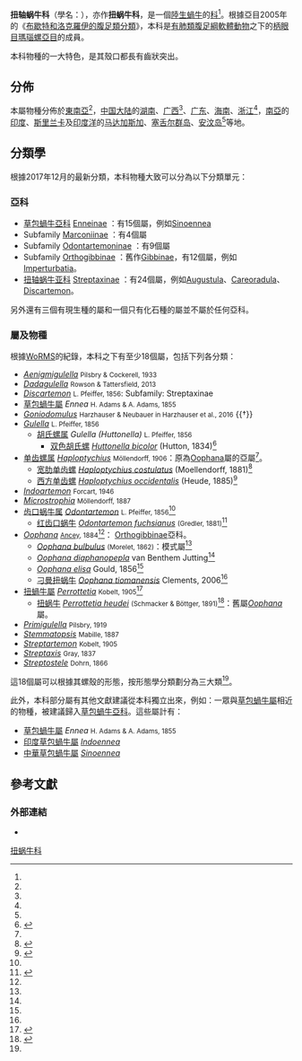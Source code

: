 {{Automatic taxobox
 | taxon = Streptaxidae
| image = Gonospira uvula Reunion 0408.jpg
| image_caption = ''[[Gonospira_uvula|Gonospira uvula]]''
 | authority = Gray, 1860
}}

'''扭轴蜗牛科'''（學名：{{lang|la|Streptaxidae}}），亦作'''扭蜗牛科'''，是一個[[陸生蝸牛|陸生蝸牛]]的[[科_(生物)|科]]<ref name="Lai 2005" />。根據亞目2005年的《[[布歇特和洛克羅伊的腹足類分類_(2005年)|布歇特和洛克羅伊的腹足類分類]]》，本科是[[有肺類|有肺類]][[腹足綱|腹足綱]][[軟體動物|軟體動物]]之下的[[柄眼目|柄眼目]]{{r|Bouchet 2005|Sutcharit 2010}}[[瑪瑙螺亞目|瑪瑙螺亞目]]的成員{{r|Bouchet 2017}}。

本科物種的一大特色，是其殼口都長有齒狀突出。

==分佈==
本屬物種分佈於[[東南亞|東南亞]]<ref name="Sutcharit 2010"/>，[[中国大陆|中国大陆]]的[[湖南|湖南]]、[[广西|广西]]<ref name='id11133'/>、[[广东|广东]]、[[海南|海南]]、[[浙江|浙江]]<ref name='id11136'/>，[[南亞|南亞]]的[[印度|印度]]、[[斯里兰卡|斯里兰卡]]及[[印度洋|印度洋]]的[[马达加斯加|马达加斯加]]、[[塞舌尔群岛|塞舌尔群岛]]、[[安汶岛|安汶岛]]<ref name='id11136'/>等地。

==分類學==
根據2017年12月的最新分類，本科物種大致可以分為以下分類單元{{r|WoRMS_762798}}：

===亞科===
* [[草包蝸牛亞科|草包蝸牛亞科]] [[Enneinae|Enneinae]] {{small|Bourguignat, 1883}}：有15個屬，例如[[Sinoennea|Sinoennea]]
* Subfamily [[Marconiinae|Marconiinae]] {{small|Schileyko, 2000}}：有4個屬
* Subfamily [[Odontartemoninae|Odontartemoninae]] {{small|Schileyko, 2000}}：有9個屬
* Subfamily [[Orthogibbinae|Orthogibbinae]] {{small|Germain, 1921}}：舊作[[Gibbinae|Gibbinae]]，有12個屬，例如[[Imperturbatia|Imperturbatia]]。
* [[扭轴蜗牛亚科|扭轴蜗牛亚科]] [[Streptaxinae|Streptaxinae]] {{small|Gray, 1860}}：有24個屬，例如[[Augustula|Augustula]]、[[Careoradula|Careoradula]]、[[Discartemon|Discartemon]]。
另外還有三個有現生種的屬和一個只有化石種的屬並不屬於任何亞科。

===屬及物種===
根據[[WoRMS|WoRMS]]的紀錄，本科之下有至少18個屬，包括下列各分類{{r|WoRMS_762798}}：
* ''[[Aenigmigulella|Aenigmigulella]]'' <small>Pilsbry & Cockerell, 1933</small>
* ''[[Dadagulella|Dadagulella]]'' <small>Rowson & Tattersfield, 2013</small>
* ''[[Discartemon|Discartemon]]'' <small>L. Pfeiffer, 1856</small>: Subfamily: Streptaxinae
* [[草包蝸牛屬|草包蝸牛屬]] ''Ennea'' <small>H. Adams & A. Adams, 1855</small>
* ''[[Goniodomulus|Goniodomulus]]'' <small>Harzhauser & Neubauer in Harzhauser et al., 2016</small> {{†}}
* ''[[Gulella|Gulella]]'' <small>L. Pfeiffer, 1856</small>
** [[胡氏螺属|胡氏螺属]] ''Gulella (Huttonella)'' <small>L. Pfeiffer, 1856</small>
*** [[双色胡氏螺|双色胡氏螺]] ''[[Huttonella_bicolor|Huttonella bicolor]]'' (Hutton, 1834)<ref name='id11136'>{{cite web| url =http://www.bioinfo.cn/db05/BjdwSpecies.php?action=view&id=11136| title =双色胡氏螺| work =《中国动物物种编目数据库》| publisher =中国科学院微生物研究所| author =中国科学院动物研究所| accessdate =2009-04-28| deadurl =yes| archiveurl =https://web.archive.org/web/20160305080159/http://www.bioinfo.cn/db05/BjdwSpecies.php?action=view&id=11136| archivedate =2016-03-05}}</ref>
* [[单齿螺属|单齿螺属]] ''[[Haploptychius|Haploptychius]]'' <small>Möllendorff, 1906</small>：原為[[Oophana|Oophana]]屬的亞屬<ref name="vBJ 1954"/>{{rp|76}}。
** [[宽肋单齿螺|宽肋单齿螺]] ''[[Haploptychius_costulatus|Haploptychius costulatus]]'' (Moellendorff, 1881)<ref name='id11135'>{{cite web| url =http://www.bioinfo.cn/db05/BjdwSpecies.php?action=view&id=11135| title =宽肋单齿螺| work =《中国动物物种编目数据库》| publisher =中国科学院微生物研究所| author =中国科学院动物研究所| accessdate =2009-04-28| deadurl =yes| archiveurl =https://web.archive.org/web/20160305035404/http://www.bioinfo.cn/db05/BjdwSpecies.php?action=view&id=11135| archivedate =2016-03-05}}</ref>
** [[西方单齿螺|西方单齿螺]] ''[[Haploptychius_occidentalis|Haploptychius occidentalis]]'' (Heude, 1885)<ref name='id11134'>{{cite web| url =http://www.bioinfo.cn/db05/BjdwSpecies.php?action=view&id=11134| title =西方单齿螺| work =《中国动物物种编目数据库》| publisher =中国科学院微生物研究所| author =中国科学院动物研究所| accessdate =2009-04-28| deadurl =yes| archiveurl =https://web.archive.org/web/20160305075927/http://www.bioinfo.cn/db05/BjdwSpecies.php?action=view&id=11134| archivedate =2016-03-05}}</ref>
* ''[[Indoartemon|Indoartemon]]'' <small>Forcart, 1946</small>
* ''[[Microstrophia|Microstrophia]]'' <small>Möllendorff, 1887</small>
* [[齿口蜗牛属|齿口蜗牛属]] ''[[Odontartemon|Odontartemon]]'' <small>L. Pfeiffer, 1856</small><ref name='id11133'/>
** [[红齿口蜗牛|红齿口蜗牛]] ''[[Odontartemon_fuchsianus|Odontartemon fuchsianus]]'' <small>(Gredler, 1881)</small><ref name='id11133'>{{cite web| url =http://www.bioinfo.cn/db05/BjdwSpecies.php?action=view&id=11133| title =红齿口蜗牛| work =《中国动物物种编目数据库》| publisher =中国科学院微生物研究所| author =中国科学院动物研究所| accessdate =2009-04-28| deadurl =yes| archiveurl =https://web.archive.org/web/20160305081801/http://www.bioinfo.cn/db05/BjdwSpecies.php?action=view&id=11133| archivedate =2016-03-05}}</ref>
* ''[[Oophana|Oophana]]'' <small>[[César_Marie_Félix_Ancey|Ancey]], 1884</small><ref name="Ancey 1884" />： [[Orthogibbinae|Orthogibbinae]]亞科。
** ''[[Oophana_bulbulus|Oophana bulbulus]]'' <small>(Morelet, 1862)</small>：模式屬<ref name="Clements 2006"/>
** ''[[Oophana_diaphanopepla|Oophana diaphanopepla]]'' van Benthem Jutting<ref name="Berry 1963" />
** ''[[Oophana_elisa|Oophana elisa]]'' Gould, 1856<ref name="Clements 2006"/>
** [[刁曼扭蜗牛|刁曼扭蜗牛]] ''[[Oophana_tiomanensis|Oophana tiomanensis]]'' Clements, 2006<ref name="Clements 2006"/>
* [[扭蝸牛屬|扭蝸牛屬]] ''[[Perrottetia_(蝸牛)|Perrottetia]]'' <small>Kobelt, 1905</small><ref name="landsnail_102">{{cite web |url=http://landsnail.biodiv.tw/pages/102 |title=扭蝸牛屬 ''Perrottetia'' |work=[[臺灣陸生蝸牛資訊網|臺灣陸生蝸牛資訊網]] |accessdate=2017-03-23 |language=zh-hant |archive-date=2017-06-30 |archive-url=https://web.archive.org/web/20170630041939/http://landsnail.biodiv.tw/pages/102 |dead-url=no }}</ref>
** [[扭蜗牛|扭蜗牛]] ''[[Perrottetia_heudei|Perrottetia heudei]]'' <small>(Schmacker & Böttger, 1891)</small><ref name="landsnail_390">{{cite web |url=http://landsnail.biodiv.tw/pages/390 |title=扭蝸牛 ''Perrottetia heudei'' (Schmacker & Böttger, 1891) |work=[[臺灣陸生蝸牛資訊網|臺灣陸生蝸牛資訊網]] |accessdate=2017-03-23 |language=zh-hant |archive-date=2017-03-24 |archive-url=https://web.archive.org/web/20170324001824/http://landsnail.biodiv.tw/pages/390 |dead-url=no }}</ref>：舊屬''[[Oophana|Oophana]]''屬。
* ''[[Primigulella|Primigulella]]'' <small>Pilsbry, 1919</small>
* ''[[Stemmatopsis|Stemmatopsis]]'' <small>Mabille, 1887</small>
* ''[[Streptartemon|Streptartemon]]'' <small>Kobelt, 1905</small>
* ''[[Streptaxis|Streptaxis]]'' <small>Gray, 1837</small>
* ''[[Streptostele|Streptostele]]'' <small>Dohrn, 1866</small>

這18個屬可以根據其螺殼的形態，按形態學分類劃分為三大類<ref name="vBJ 1954"/>。

此外，本科部分屬有其他文獻建議從本科獨立出來，例如：一眾與[[草包蝸牛屬|草包蝸牛屬]]相近的物種，被建議歸入[[草包蝸牛亞科|草包蝸牛亞科]]。這些屬計有：
* [[草包蝸牛屬|草包蝸牛屬]] ''Ennea'' <small>H. Adams & A. Adams, 1855</small>
* [[印度草包蝸牛屬|印度草包蝸牛屬]] ''[[Indoennea|Indoennea]]''
* [[中華草包蝸牛屬|中華草包蝸牛屬]] ''[[Sinoennea|Sinoennea]]''

==參考文獻==
{{reflist |refs=
<ref name="Ancey 1884">{{cite journal
 |first=César Marie Félix |last=y
 |year=1884
 |title=?
 |journal=''[[Le_Naturaliste|Le Naturaliste]]''
 |volume=2 |pages=399 }}</ref>
<ref name="Berry 1963">{{cite journal
 |last=Berry |first=A. J.
 |year=1963
 |title=The anatomy of two Malayan limestone hill Streptaxidae, ''Sinoennea kanchingensis'' Tomlin and ''Oophana diaphanopepla'' van Benthem Jutting, with special reference to the genital system
 |journal=''[[Proceedings_of_the_Malacological_Society_of_London|Proceedings of the Malacological Society of London]]''
 |volume=35 |pages=139-150 |language=en }}</ref>
<ref name="Bouchet 2005">{{Bouchet 2005}}</ref>
<ref name="Bouchet 2017">{{Bouchet 2017}}</ref>
<ref name="Clements 2006">{{cite journal
 |last=Clements |first=Reuben 
 |title=''Oophana tiomanensis'', a new streptaxid (Gastropoda: Pulmonata: Streptaxidae) from Pulau Tioman, Peninsular Malaysia 
 |journal=''[[The_Raffles_Bulletin_of_Zoology|The Raffles Bulletin of Zoology]]'' 
 |volume=54 
 |issue=1 
 |pages=125-127 
 |url=http://rmbr.nus.edu.sg/rbz/biblio/54/54rbz125-127.pdf 
 |archiveurl=https://web.archive.org/web/20120302190123/http://rmbr.nus.edu.sg/rbz/biblio/54/54rbz125-127.pdf 
 |date=2006-02-28 
 |archivedate=2012-03-02 
 |accessdate=2017-03-21 
 |format=[[PDF|PDF]] 
 |language=en 
 |deadurl=yes 
}}</ref>
<ref name="Lai 2005">{{Lai 2005}}</ref>
<ref name="Sutcharit 2010">{{cite journal
 |first1=C. |last1=Sutcharit
 |first2=F. |last2=Naggs 
 |first3= C. M.|last3=Wade
 |first4=I. |last4=Fontanilla
 |first5=S. |last5=Panha
 |year=2010
 |title=The new family Diapheridae, a new species of ''Diaphera'' Albers from Thailand, and the position of the Diapheridae within a molecular phylogeny of the Streptaxoidea (Pulmonata: Stylommatophora)
 |journal=''[[Zoological_Journal_of_the_Linnean_Society|Zoological Journal of the Linnean Society]]''
 |volume=160 |pages=1-16
 |doi=10.1111/j.1096-3642.2009.00598.x |language=en }}</ref>
<ref name="vBJ 1954">{{cite journal
 |url=http://rmbr.nus.edu.sg/rbz/biblio/25/25brm071-106.pdf |format=[[PDF|PDF]] |deadurl=yes 
 |archiveurl=https://web.archive.org/web/20120302190123/http://rmbr.nus.edu.sg/rbz/biblio/25/25brm071-106.pdf 
 |last=van Bentham Jutting |first=W. S. S. 
 |title=The Malayan Streptaxidae of the genera ''Discartemon'' and ''Oophana'' 
 |journal=''[[Bulletin_of_the_Raffles_Museum|Bulletin of the Raffles Museum]]'' 
 |volume=25 |pages=71-106
 |date=1954-10 |archivedate=2012-03-02 |accessdate=2017-03-21 |language=en }}</ref>
<ref name="WoRMS_762798">{{WoRMS |id=762798
 |title=Streptaxidae Gray, 1860 |db=MolluscaBase
 |last=Rosenberg |first=Gary
 |date=2014-05-26 |access-date=2020-02-06 }}</ref>
}}

===外部連結===
* 
{{Taxonbar}}
[[Category:扭蜗牛科|]]